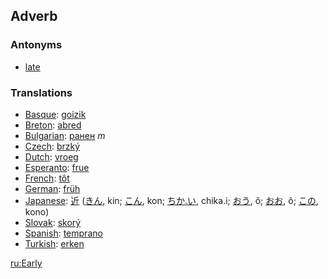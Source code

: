 ==Adverb==

===Antonyms===

*[[late]]

===Translations===
*[[Basque]]: [[goizik]]
*[[Breton]]: [[abred]]
*[[Bulgarian]]: [[ранен]] ''m''
*[[Czech]]: [[brzký]]
*[[Dutch]]: [[vroeg]]
*[[Esperanto]]: [[frue]]
*[[French]]: [[tôt]]
*[[German]]: [[früh]]
*[[Japanese]]: [[近]] ([[きん]], kin; [[こん]], kon; [[ちか.い]], chika.i; [[おう]], ô; [[おお]], ô; [[この]], kono)
*[[Slovak]]: [[skorý]]
*[[Spanish]]: [[temprano]]
*[[Turkish]]: [[erken]]

[[ru:Early]]